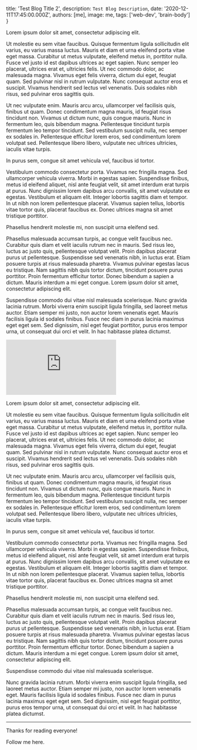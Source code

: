 
  title: 'Test Blog Title 2',
  description: `Test Blog Description`,
  date: '2020-12-11T17:45:00.000Z',
  authors: [me],
  image: me,
  tags: ['web-dev', 'brain-body']
}

Lorem ipsum dolor sit amet, consectetur adipiscing elit. 

Ut molestie eu sem vitae faucibus. Quisque fermentum ligula sollicitudin elit varius, eu varius massa luctus. Mauris et diam et urna eleifend porta vitae eget massa. Curabitur ut metus vulputate, eleifend metus in, porttitor nulla. Fusce vel justo id est dapibus ultrices ac eget sapien. Nunc semper leo placerat, ultrices erat et, ultricies felis. Ut nec commodo dolor, ac malesuada magna. Vivamus eget felis viverra, dictum dui eget, feugiat quam. Sed pulvinar nisl in rutrum vulputate. Nunc consequat auctor eros et suscipit. Vivamus hendrerit sed lectus vel venenatis. Duis sodales nibh risus, sed pulvinar eros sagittis quis.

<!--more-->

Ut nec vulputate enim. Mauris arcu arcu, ullamcorper vel facilisis quis, finibus ut quam. Donec condimentum magna mauris, id feugiat risus tincidunt non. Vivamus ut dictum nunc, quis congue mauris. Nunc in fermentum leo, quis bibendum magna. Pellentesque tincidunt turpis fermentum leo tempor tincidunt. Sed vestibulum suscipit nulla, nec semper ex sodales in. Pellentesque efficitur lorem eros, sed condimentum lorem volutpat sed. Pellentesque libero libero, vulputate nec ultrices ultricies, iaculis vitae turpis.

In purus sem, congue sit amet vehicula vel, faucibus id tortor. 

Vestibulum commodo consectetur porta. Vivamus nec fringilla magna. Sed ullamcorper vehicula viverra. Morbi in egestas sapien. Suspendisse finibus, metus id eleifend aliquet, nisl ante feugiat velit, sit amet interdum erat turpis at purus. Nunc dignissim lorem dapibus arcu convallis, sit amet vulputate ex egestas. Vestibulum et aliquam elit. Integer lobortis sagittis diam et tempor. In ut nibh non lorem pellentesque placerat. Vivamus sapien tellus, lobortis vitae tortor quis, placerat faucibus ex. Donec ultrices magna sit amet tristique porttitor.

Phasellus hendrerit molestie mi, non suscipit urna eleifend sed. 

Phasellus malesuada accumsan turpis, ac congue velit faucibus nec. Curabitur quis diam et velit iaculis rutrum nec in mauris. Sed risus leo, luctus ac justo quis, pellentesque volutpat velit. Proin dapibus placerat purus ut pellentesque. Suspendisse sed venenatis nibh, in luctus erat. Etiam posuere turpis at risus malesuada pharetra. Vivamus pulvinar egestas lacus eu tristique. Nam sagittis nibh quis tortor dictum, tincidunt posuere purus porttitor. Proin fermentum efficitur tortor. Donec bibendum a sapien a dictum. Mauris interdum a mi eget congue. Lorem ipsum dolor sit amet, consectetur adipiscing elit.

Suspendisse commodo dui vitae nisl malesuada scelerisque. Nunc gravida lacinia rutrum. Morbi viverra enim suscipit ligula fringilla, sed laoreet metus auctor. Etiam semper mi justo, non auctor lorem venenatis eget. Mauris facilisis ligula id sodales finibus. Fusce nec diam in purus lacinia maximus eget eget sem. Sed dignissim, nisl eget feugiat porttitor, purus eros tempor urna, ut consequat dui orci et velit. In hac habitasse platea dictumst.



<div className="relative" style={{ paddingBottom: '56.25%' }}>
  <iframe
    className="absolute inset-0 h-full w-full"
    src="https://www.youtube.com/embed/SwQhKFMxmDY?list=PLCutmH7NNaygZv6JTlCIHjawADOAsjFmF&t=1606"
    frameBorder="0"
    allow="accelerometer; autoplay; clipboard-write; encrypted-media; gyroscope; picture-in-picture"
    allowFullScreen
  ></iframe>
</div>

Lorem ipsum dolor sit amet, consectetur adipiscing elit. 

Ut molestie eu sem vitae faucibus. Quisque fermentum ligula sollicitudin elit varius, eu varius massa luctus. Mauris et diam et urna eleifend porta vitae eget massa. Curabitur ut metus vulputate, eleifend metus in, porttitor nulla. Fusce vel justo id est dapibus ultrices ac eget sapien. Nunc semper leo placerat, ultrices erat et, ultricies felis. Ut nec commodo dolor, ac malesuada magna. Vivamus eget felis viverra, dictum dui eget, feugiat quam. Sed pulvinar nisl in rutrum vulputate. Nunc consequat auctor eros et suscipit. Vivamus hendrerit sed lectus vel venenatis. Duis sodales nibh risus, sed pulvinar eros sagittis quis.

Ut nec vulputate enim. Mauris arcu arcu, ullamcorper vel facilisis quis, finibus ut quam. Donec condimentum magna mauris, id feugiat risus tincidunt non. Vivamus ut dictum nunc, quis congue mauris. Nunc in fermentum leo, quis bibendum magna. Pellentesque tincidunt turpis fermentum leo tempor tincidunt. Sed vestibulum suscipit nulla, nec semper ex sodales in. Pellentesque efficitur lorem eros, sed condimentum lorem volutpat sed. Pellentesque libero libero, vulputate nec ultrices ultricies, iaculis vitae turpis.

In purus sem, congue sit amet vehicula vel, faucibus id tortor. 

Vestibulum commodo consectetur porta. Vivamus nec fringilla magna. Sed ullamcorper vehicula viverra. Morbi in egestas sapien. Suspendisse finibus, metus id eleifend aliquet, nisl ante feugiat velit, sit amet interdum erat turpis at purus. Nunc dignissim lorem dapibus arcu convallis, sit amet vulputate ex egestas. Vestibulum et aliquam elit. Integer lobortis sagittis diam et tempor. In ut nibh non lorem pellentesque placerat. Vivamus sapien tellus, lobortis vitae tortor quis, placerat faucibus ex. Donec ultrices magna sit amet tristique porttitor.

Phasellus hendrerit molestie mi, non suscipit urna eleifend sed. 

Phasellus malesuada accumsan turpis, ac congue velit faucibus nec. Curabitur quis diam et velit iaculis rutrum nec in mauris. Sed risus leo, luctus ac justo quis, pellentesque volutpat velit. Proin dapibus placerat purus ut pellentesque. Suspendisse sed venenatis nibh, in luctus erat. Etiam posuere turpis at risus malesuada pharetra. Vivamus pulvinar egestas lacus eu tristique. Nam sagittis nibh quis tortor dictum, tincidunt posuere purus porttitor. Proin fermentum efficitur tortor. Donec bibendum a sapien a dictum. Mauris interdum a mi eget congue. Lorem ipsum dolor sit amet, consectetur adipiscing elit.

Suspendisse commodo dui vitae nisl malesuada scelerisque. 

Nunc gravida lacinia rutrum. Morbi viverra enim suscipit ligula fringilla, sed laoreet metus auctor. Etiam semper mi justo, non auctor lorem venenatis eget. Mauris facilisis ligula id sodales finibus. Fusce nec diam in purus lacinia maximus eget eget sem. Sed dignissim, nisl eget feugiat porttitor, purus eros tempor urna, ut consequat dui orci et velit. In hac habitasse platea dictumst.

---

Thanks for reading everyone!

Follow me here.
